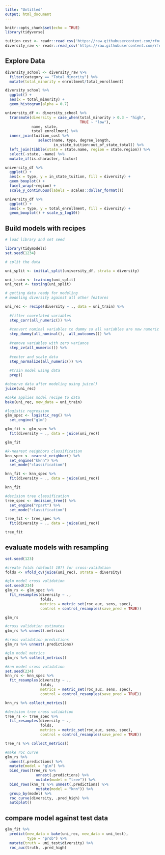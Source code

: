 ```yaml
---
title: "Untitled"
output: html_document
---
```


```r
knitr::opts_chunk$set(echo = TRUE)
library(tidyverse)
```

```r
tuition_cost <- readr::read_csv('https://raw.githubusercontent.com/rfordatascience/tidytuesday/master/data/2020/2020-03-10/tuition_cost.csv')
diversity_raw <- readr::read_csv('https://raw.githubusercontent.com/rfordatascience/tidytuesday/master/data/2020/2020-03-10/diversity_school.csv')
```

## Explore Data

```r
diversity_school <- diversity_raw %>%
  filter(category == "Total Minority") %>%
  mutate(total_minority = enrollment/total_enrollment)
```

```r
diversity_school %>%
  ggplot() + 
  aes(x = total_minority) + 
  geom_histogram(alpha = 0.7)
```

```r
university_df <- diversity_school %>%
  transmute(diversity = case_when(total_minority > 0.3 ~ "high", 
                                  TRUE ~ "low"), 
            name, state, 
            total_enrollment) %>%
  inner_join(tuition_cost %>%
               select(name, type, degree_length, 
                      in_state_tuition:out_of_state_total)) %>%
  left_join(tibble(state = state.name, region = state.region)) %>%
  select(-state, -name) %>%
  mutate_if(is.character, factor)
```

```r
university_df %>%
  ggplot() + 
  aes(x = type, y = in_state_tuition, fill = diversity) + 
  geom_boxplot() + 
  facet_wrap(~region) + 
  scale_y_continuous(labels = scales::dollar_format())
```

```r
university_df %>%
  ggplot() + 
  aes(x = type, y = total_enrollment, fill = diversity) + 
  geom_boxplot() + scale_y_log10()
```


## Build models with recipes

```r
# load library and set seed

library(tidymodels)
set.seed(1234)
```

```r
# split the data

uni_split <- initial_split(university_df, strata = diversity)

uni_train <- training(uni_split)
uni_test <- testing(uni_split)
```

```r
# getting data ready for modeling
# modeling diversity against all other features

uni_rec <- recipe(diversity ~ ., data = uni_train) %>%
  
  #filter coorelated variables
  step_corr(all_numeric()) %>%
  
  #convert nominal variables to dummy so all variables are now numeric
  step_dummy(all_nominal(), -all_outcomes()) %>%
  
  #remove variables with zero variance 
  step_zv(all_numeric()) %>%
  
  #center and scale data
  step_normalize(all_numeric()) %>%
  
  #train model using data
  prep()
```

```r
#observe data after modeling using juice()
juice(uni_rec)
```

```r
#bake applies model recipe to data
bake(uni_rec, new_data = uni_train)
```

```r
#logistic regression
glm_spec <- logistic_reg() %>%
  set_engine("glm")

glm_fit <- glm_spec %>%
  fit(diversity ~ ., data = juice(uni_rec))

glm_fit
```

```r
#k-nearest neighbors classification
knn_spec <- nearest_neighbor() %>%
  set_engine("kknn") %>%
  set_mode("classification")

knn_fit <- knn_spec %>%
  fit(diversity ~ ., data = juice(uni_rec))

knn_fit
```

```r
#decision tree classification
tree_spec <- decision_tree() %>%
  set_engine("rpart") %>%
  set_mode("classification")

tree_fit <- tree_spec %>%
  fit(diversity ~ ., data = juice(uni_rec))

tree_fit
```


## evaluate models with resampling

```r
set.seed(123)

#create folds (default 10?) for cross-validation
folds <- vfold_cv(juice(uni_rec), strata = diversity)
```


```r
#glm model cross validation
set.seed(234)
glm_rs <- glm_spec %>%
  fit_resamples(diversity ~ ., 
                folds,
                metrics = metric_set(roc_auc, sens, spec), 
                control = control_resamples(save_pred = TRUE))
```

```r
glm_rs
```


```r
#cross validation estimates
glm_rs %>% unnest(.metrics)
```

```r
#cross validation predictions
glm_rs %>% unnest(.predictions)
```

```r
#glm model metrics
glm_rs %>% collect_metrics()
```

```r
#knn model cross validation
set.seed(234)
knn_rs <- knn_spec %>%
  fit_resamples(diversity ~ ., 
                folds,
                metrics = metric_set(roc_auc, sens, spec), 
                control = control_resamples(save_pred = TRUE))
```

```r
knn_rs %>% collect_metrics()
```


```r
#decision tree cross validation
tree_rs <- tree_spec %>%
  fit_resamples(diversity ~ ., 
                folds,
                metrics = metric_set(roc_auc, sens, spec), 
                control = control_resamples(save_pred = TRUE))
```

```r
tree_rs %>% collect_metrics()
```

```r
#make roc curve
glm_rs %>%
  unnest(.predictions) %>%
  mutate(model = "glm") %>%
  bind_rows(tree_rs %>%
              unnest(.predictions) %>%
              mutate(model = "tree")) %>%
  bind_rows(knn_rs %>% unnest(.predictions) %>%
              mutate(model = "knn")) %>%
  group_by(model) %>%
  roc_curve(diversity, .pred_high) %>%
  autoplot()
```

## compare model against test data

```r
glm_fit %>%
  predict(new_data = bake(uni_rec, new_data = uni_test), 
          type = "prob") %>%
  mutate(truth = uni_test$diversity) %>%
  roc_auc(truth, .pred_high)
```


